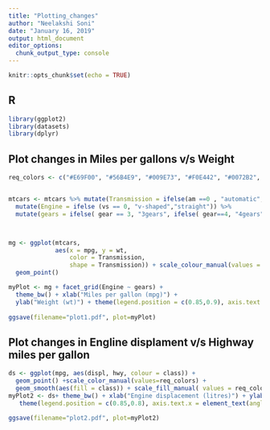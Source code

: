 ```yaml
---
title: "Plotting_changes"
author: "Neelakshi Soni"
date: "January 16, 2019"
output: html_document
editor_options: 
  chunk_output_type: console
---
```


```r
knitr::opts_chunk$set(echo = TRUE)
```

## R

```r
library(ggplot2)
library(datasets)
library(dplyr)
```

## Plot changes in Miles per gallons v/s Weight  

```r
req_colors <- c("#E69F00", "#56B4E9", "#009E73", "#F0E442", "#0072B2", "#D55E00", "#CC79A7")


mtcars <- mtcars %>% mutate(Transmission = ifelse(am ==0 , "automatic","manual")) %>%
  mutate(Engine = ifelse (vs == 0, "v-shaped","straight")) %>%
  mutate(gears = ifelse( gear == 3, "3gears", ifelse( gear==4, "4gears", "5gears")))



mg <- ggplot(mtcars, 
             aes(x = mpg, y = wt, 
                 color = Transmission, 
                 shape = Transmission)) + scale_colour_manual(values = req_colors) +
  geom_point()

myPlot <- mg + facet_grid(Engine ~ gears) +
  theme_bw() + xlab("Miles per gallon (mpg)") +
  ylab("Weight (wt)") + theme(legend.position = c(0.85,0.9), axis.text.x = element_text(angle=45), legend.background = element_rect(colour = NA, fill = NA))
  
ggsave(filename="plot1.pdf", plot=myPlot)
```

## Plot changes in Engline displament v/s Highway miles per gallon

```r
ds <- ggplot(mpg, aes(displ, hwy, colour = class)) +
  geom_point() +scale_color_manual(values=req_colors) +
  geom_smooth(aes(fill = class)) + scale_fill_manual( values = req_colors)
myPlot2 <- ds+ theme_bw() + xlab("Engine displacement (litres)") + ylab("Highway miles per gallon") +
   theme(legend.position = c(0.85,0.8), axis.text.x = element_text(angle=45), legend.background = element_rect(colour = NA, fill = NA))

ggsave(filename="plot2.pdf", plot=myPlot2)
```

